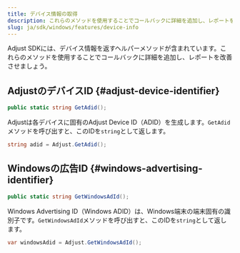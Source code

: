 ```yaml
---
title: デバイス情報の取得
description: これらのメソッドを使用することでコールバックに詳細を追加し、レポートを改善させましょう。
slug: ja/sdk/windows/features/device-info
---
```


Adjust SDKには、デバイス情報を返すヘルパーメソッドが含まれています。これらのメソッドを使用することでコールバックに詳細を追加し、レポートを改善させましょう。

## AdjustのデバイスID {#adjust-device-identifier}

<CodeBlock title="メソッドシグネチャー">

```cs
public static string GetAdid();
```

</CodeBlock>

Adjustは各デバイスに固有のAdjust Device ID（ADID）を生成します。`GetAdid`メソッドを呼び出すと、このIDを`string`として返します。

```cs
string adid = Adjust.GetAdid();
```

## Windowsの広告ID {#windows-advertising-identifier}

<CodeBlock title="メソッドシグネチャー">

```cs
public static string GetWindowsAdId();
```

</CodeBlock>

Windows Advertising ID（Windows ADID）は、Windows端末の端末固有の識別子です。`GetWindowsAdId`メソッドを呼び出すと、このIDを`string`として返します。

```cs
var windowsAdid = Adjust.GetWindowsAdId();
```
